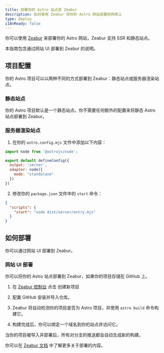 ```yaml
---
title: 部署你的 Astro 站点至 Zeabur
description: 如何使用 Zeabur 将你的 Astro 网站部署到网络上
type: deploy
i18nReady: false
---
```

你可以使用 [Zeabur](https://zeabur.com) 来部署你的 Astro 网站，Zeabur 支持 SSR 和静态站点。

本指南包含通过网站 UI 部署到 Zeabur 的说明。

## 项目配置

你的 Astro 项目可以以两种不同的方式部署到 Zeabur：静态站点或服务器渲染站点。

### 静态站点

你的 Astro 项目默认是一个静态站点。你不需要任何额外的配置来将静态 Astro 站点部署到 Zeabur。

### 服务器渲染站点

1. 在你的 `astro.config.mjs` 文件中添加以下内容：

```js
import node from '@astrojs/node';

export default defineConfig({
  output: 'server',
  adapter: node({
    mode: "standalone"
  })
})
```

2. 修改你的 `package.json` 文件中的 `start` 命令：

```json
{
  "scripts": {
    "start": "node dist/server/entry.mjs"
  }
}
```

## 如何部署

你可以通过网站 UI 部署到 Zeabur。

### 网站 UI 部署

你可以将你的 Astro 站点部署到 Zeabur，如果你的项目存储在 GitHub 上。

1. 在 [Zeabur 控制台](https://dash.zeabur.com) 点击 <kbd>创建新项目</kbd> 

2. 配置 GitHub 安装并导入仓库。

3. Zeabur 将自动检测你的项目是否为 Astro 项目，并使用 `astro build` 命令构建它。

4. 构建完成后，你可以绑定一个域名到你的站点并访问它。

当你的项目被导入并部署后，所有对分支的推送都会自动生成新的构建。

你可以在 [Zeabur 文档](https://zeabur.com/docs/get-started/) 中了解更多关于部署的内容。
